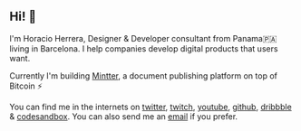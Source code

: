 ## Hi! 👋

I'm Horacio Herrera, Designer & Developer consultant from Panama🇵🇦 living in Barcelona. I help companies develop digital products that users want.

Currently I'm building [Mintter](https://mintter.com), a document publishing platform on top of Bitcoin ⚡️

You can find me in the internets on [twitter](https://twitter.com/hhg2288), [twitch](https://twitch.tv/horacioh), [youtube](https://www.youtube.com/channel/UC-MHIQayBciRoA4HXx873jg), [github](https://github.com/horacioh), [dribbble](https://dribbble.com/horacio) & [codesandbox](https://codesandbox.io/u/horacioh). You can also send me an [email](mailto:hi+contact@horacioh.com) if you prefer.
